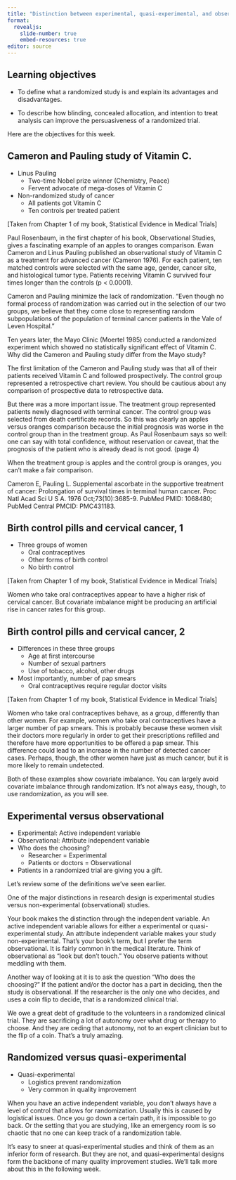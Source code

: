 ```yaml
---
title: "Distinction between experimental, quasi-experimental, and observational studies"
format: 
  revealjs:
    slide-number: true
    embed-resources: true
editor: source
---
```


## Learning objectives

-   To define what a randomized study is and explain its advantages and disadvantages.

-   To describe how blinding, concealed allocation, and intention to treat analysis can improve the persuasiveness of a randomized trial.

::: notes
Here are the objectives for this week.
:::

## Cameron and Pauling study of Vitamin C.

-   Linus Pauling
    -   Two-time Nobel prize winner (Chemistry, Peace)
    -   Fervent advocate of mega-doses of Vitamin C
-   Non-randomized study of cancer
    -   All patients got Vitamin C
    -   Ten controls per treated patient
  
::: notes
[Taken from Chapter 1 of my book, Statistical Evidence in Medical Trials]

Paul Rosenbaum, in the first chapter of his book, Observational Studies, gives a fascinating example of an apples to oranges comparison. Ewan Cameron and Linus Pauling published an observational study of Vitamin C as a treatment for advanced cancer (Cameron 1976). For each patient, ten matched controls were selected with the same age, gender, cancer site, and histological tumor type. Patients receiving Vitamin C survived four times longer than the controls (p < 0.0001).

Cameron and Pauling minimize the lack of randomization. "Even though no formal process of randomization was carried out in the selection of our two groups, we believe that they come close to representing random subpopulations of the population of terminal cancer patients in the Vale of Leven Hospital."

Ten years later, the Mayo Clinic (Moertel 1985) conducted a randomized experiment which showed no statistically significant effect of Vitamin C. Why did the Cameron and Pauling study differ from the Mayo study?

The first limitation of the Cameron and Pauling study was that all of their patients received Vitamin C and followed prospectively. The control group represented a retrospective chart review. You should be cautious about any comparison of prospective data to retrospective data.

But there was a more important issue. The treatment group represented patients newly diagnosed with terminal cancer. The control group was selected from death certificate records. So this was clearly an apples versus oranges comparison because the initial prognosis was worse in the control group than in the treatment group. As Paul Rosenbaum says so well: one can say with total confidence, without reservation or caveat, that the prognosis of the patient who is already dead is not good. (page 4)

When the treatment group is apples and the control group is oranges, you can't make a fair comparison.

Cameron E, Pauling L. Supplemental ascorbate in the supportive treatment of cancer: Prolongation of survival times in terminal human cancer. Proc Natl Acad Sci U S A. 1976 Oct;73(10):3685-9. PubMed PMID: 1068480; PubMed Central PMCID: PMC431183.
:::

## Birth control pills and cervical cancer, 1

-   Three groups of women
    -   Oral contraceptives
    -   Other forms of birth control
    -   No birth control

::: notes
[Taken from Chapter 1 of my book, Statistical Evidence in Medical Trials]

Women who take oral contraceptives appear to have a higher risk of cervical cancer. But covariate imbalance might be producing an artificial rise in cancer rates for this group.
:::

## Birth control pills and cervical cancer, 2

-   Differences in these three groups
    -   Age at first intercourse
    -   Number of sexual partners
    -   Use of tobacco, alcohol, other drugs
-   Most importantly, number of pap smears
    -   Oral contraceptives require regular doctor visits

::: notes
[Taken from Chapter 1 of my book, Statistical Evidence in Medical Trials]

Women who take oral contraceptives behave, as a group, differently than other women. For example, women who take oral contraceptives have a larger number of pap smears. This is probably because these women visit their doctors more regularly in order to get their prescriptions refilled and therefore have more opportunities to be offered a pap smear. This difference could lead to an increase in the number of detected cancer cases. Perhaps, though, the other women have just as much cancer, but it is more likely to remain undetected.

Both of these examples show covariate imbalance. You can largely avoid covariate imbalance through randomization. It's not always easy, though, to use randomization, as you will see.
:::

## Experimental versus observational

-   Experimental: Active independent variable
-   Observational: Attribute independent variable
-   Who does the choosing?
    -   Researcher = Experimental
    -   Patients or doctors = Observational
-   Patients in a randomized trial are giving you a gift.
  
::: notes
Let's review some of the definitions we've seen earlier.

One of the major distinctions in research design is experimental studies versus non-experimental (observational) studies. 

Your book makes the distinction through the independent variable. An active independent variable allows for either a experimental or quasi-experimental study. An attribute independent variable makes your study non-experimental. That's your book's term, but I prefer the term observational. It is fairly common in the medical literature. Think of observational as "look but don't touch." You observe patients without meddling with them.

Another way of looking at it is to ask the question "Who does the choosing?" If the patient and/or the doctor has a part in deciding, then the study is observational. If the researcher is the only one who decides, and uses a coin flip to decide, that is a randomized clinical trial.

We owe a great debt of graditude to the volunteers in a randomized clinical trial. They are sacrificing a lot of autonomy over what drug or therapy to choose. And they are ceding that autonomy, not to an expert clinician but to the flip of a coin. That's a truly amazing.
:::

## Randomized versus quasi-experimental

-   Quasi-experimental
    -   Logistics prevent randomization
    -   Very common in quality improvement

::: notes
When you have an active independent variable, you don't always have a level of control that allows for randomization. Usually this is caused by logistical issues. Once you go down a certain path, it is impossible to go back. Or the setting that you are studying, like an emergency room is so chaotic that no one can keep track of a randomization table.

It's easy to sneer at quasi-experimental studies and think of them as an inferior form of research. But they are not, and quasi-experimental designs form the backbone of many quality improvement studies. We'll talk more about this in the following week.
:::

